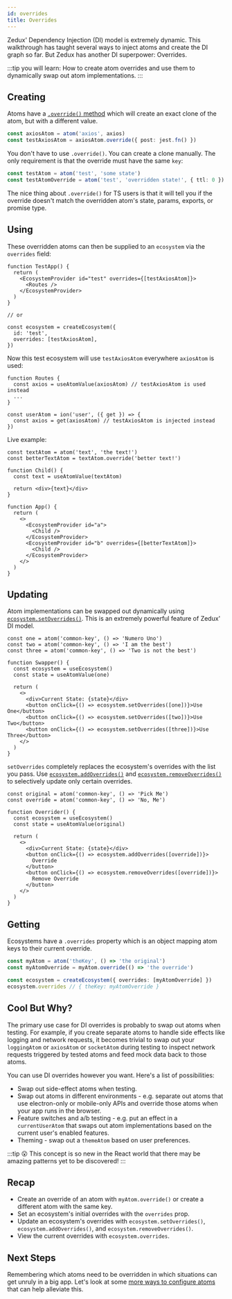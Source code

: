 ```yaml
---
id: overrides
title: Overrides
---
```


Zedux' Dependency Injection (DI) model is extremely dynamic. This walkthrough has taught several ways to inject atoms and create the DI graph so far. But Zedux has another DI superpower: Overrides.

:::tip you will learn:
How to create atom overrides and use them to dynamically swap out atom implementations.
:::

## Creating

Atoms have a [`.override()` method](../api/classes/Atom#override) which will create an exact clone of the atom, but with a different value.

```ts
const axiosAtom = atom('axios', axios)
const testAxiosAtom = axiosAtom.override({ post: jest.fn() })
```

You don't have to use `.override()`. You can create a clone manually. The only requirement is that the override must have the same `key`:

```ts
const testAtom = atom('test', 'some state')
const testAtomOverride = atom('test', 'overridden state!', { ttl: 0 })
```

The nice thing about `.override()` for TS users is that it will tell you if the override doesn't match the overridden atom's state, params, exports, or promise type.

## Using

These overridden atoms can then be supplied to an `ecosystem` via the `overrides` field:

```tsx
function TestApp() {
  return (
    <EcosystemProvider id="test" overrides={[testAxiosAtom]}>
      <Routes />
    </EcosystemProvider>
  )
}

// or

const ecosystem = createEcosystem({
  id: 'test',
  overrides: [testAxiosAtom],
})
```

Now this test ecosystem will use `testAxiosAtom` everywhere `axiosAtom` is used:

```tsx
function Routes {
  const axios = useAtomValue(axiosAtom) // testAxiosAtom is used instead
  ...
}

const userAtom = ion('user', ({ get }) => {
  const axios = get(axiosAtom) // testAxiosAtom is injected instead
})
```

Live example:

```tsx live ecosystemId=overrides/simple resultVar=App
const textAtom = atom('text', 'the text!')
const betterTextAtom = textAtom.override('better text!')

function Child() {
  const text = useAtomValue(textAtom)

  return <div>{text}</div>
}

function App() {
  return (
    <>
      <EcosystemProvider id="a">
        <Child />
      </EcosystemProvider>
      <EcosystemProvider id="b" overrides={[betterTextAtom]}>
        <Child />
      </EcosystemProvider>
    </>
  )
}
```

## Updating

Atom implementations can be swapped out dynamically using [`ecosystem.setOverrides()`](../api/classes/Ecosystem#setoverrides). This is an extremely powerful feature of Zedux' DI model.

```tsx live ecosystemId=overrides/setOverrides resultVar=Swapper
const one = atom('common-key', () => 'Numero Uno')
const two = atom('common-key', () => 'I am the best')
const three = atom('common-key', () => 'Two is not the best')

function Swapper() {
  const ecosystem = useEcosystem()
  const state = useAtomValue(one)

  return (
    <>
      <div>Current State: {state}</div>
      <button onClick={() => ecosystem.setOverrides([one])}>Use One</button>
      <button onClick={() => ecosystem.setOverrides([two])}>Use Two</button>
      <button onClick={() => ecosystem.setOverrides([three])}>Use Three</button>
    </>
  )
}
```

`setOverrides` completely replaces the ecosystem's overrides with the list you pass. Use [`ecosystem.addOverrides()`](../api/classes/Ecosystem#addoverrides) and [`ecosystem.removeOverrides()`](../api/classes/Ecosystem#removeoverrides) to selectively update only certain overrides.

```tsx live ecosystemId=overrides/addOverrides resultVar=Overrider
const original = atom('common-key', () => 'Pick Me')
const override = atom('common-key', () => 'No, Me')

function Overrider() {
  const ecosystem = useEcosystem()
  const state = useAtomValue(original)

  return (
    <>
      <div>Current State: {state}</div>
      <button onClick={() => ecosystem.addOverrides([override])}>
        Override
      </button>
      <button onClick={() => ecosystem.removeOverrides([override])}>
        Remove Override
      </button>
    </>
  )
}
```

## Getting

Ecosystems have a `.overrides` property which is an object mapping atom keys to their current override.

```ts
const myAtom = atom('theKey', () => 'the original')
const myAtomOverride = myAtom.override(() => 'the override')

const ecosystem = createEcosystem({ overrides: [myAtomOverride] })
ecosystem.overrides // { theKey: myAtomOverride }
```

## Cool But Why?

The primary use case for DI overrides is probably to swap out atoms when testing. For example, if you create separate atoms to handle side effects like logging and network requests, it becomes trivial to swap out your `loggingAtom` or `axiosAtom` or `socketAtom` during testing to inspect network requests triggered by tested atoms and feed mock data back to those atoms.

You can use DI overrides however you want. Here's a list of possibilities:

- Swap out side-effect atoms when testing.
- Swap out atoms in different environments - e.g. separate out atoms that use electron-only or mobile-only APIs and override those atoms when your app runs in the browser.
- Feature switches and a/b testing - e.g. put an effect in a `currentUserAtom` that swaps out atom implementations based on the current user's enabled features.
- Theming - swap out a `themeAtom` based on user preferences.

:::tip 😮
This concept is so new in the React world that there may be amazing patterns yet to be discovered!
:::

## Recap

- Create an override of an atom with `myAtom.override()` or create a different atom with the same key.
- Set an ecosystem's initial overrides with the `overrides` prop.
- Update an ecosystem's overrides with `ecosystem.setOverrides()`, `ecosystem.addOverrides()`, and `ecosystem.removeOverrides()`.
- View the current overrides with `ecosystem.overrides`.

## Next Steps

Remembering which atoms need to be overridden in which situations can get unruly in a big app. Let's look at some [more ways to configure atoms](configuring-atoms) that can help alleviate this.
